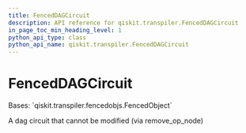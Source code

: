 ```yaml
---
title: FencedDAGCircuit
description: API reference for qiskit.transpiler.FencedDAGCircuit
in_page_toc_min_heading_level: 1
python_api_type: class
python_api_name: qiskit.transpiler.FencedDAGCircuit
---
```


# FencedDAGCircuit

<Class id="qiskit.transpiler.FencedDAGCircuit" isDedicatedPage={true} github="https://github.com/qiskit/qiskit/tree/stable/0.19/qiskit/transpiler/fencedobjs.py" signature="FencedDAGCircuit(dag_circuit_instance)" modifiers="class">
  Bases: `qiskit.transpiler.fencedobjs.FencedObject`

  A dag circuit that cannot be modified (via remove\_op\_node)
</Class>

